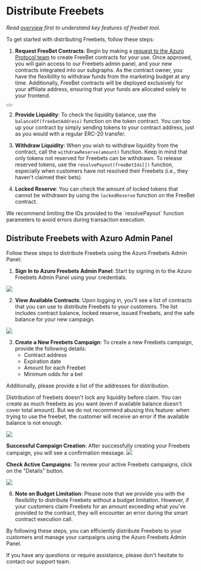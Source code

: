 
# Distribute Freebets

_Read [overview](/guides/freebets/overview) first to understand key features of freebet tool._

To get started with distributing Freebets, follow these steps:

1. **Request FreeBet Contracts**: Begin by making a [request to the Azuro Protocol team](https://azuro.typeform.com/freebetpanel) to create FreeBet
contracts for your use. Once approved, you will gain access to our Freebets admin panel, and your new contracts
integrated into our subgraphs. As the contract owner, you have the flexibility to withdraw
funds from the marketing budget at any time. Additionally, FreeBet contracts will be deployed exclusively
for your affiliate address, ensuring that your funds are allocated solely to your frontend.

<div className="px-6">
  <Button
    toTab="https://azuro.typeform.com/freebetpanel"
    title="Request contracts"
  />
</div>

2. **Provide Liquidity**: To check the liquidity balance, use the `balanceOf(freebetAddress)` function on the token
contract. You can top up your contract by simply sending tokens to your contract address, just as you would with
a regular ERC-20 transfer.

3. **Withdraw Liquidity**: When you wish to withdraw liquidity from the contract, call the `withdrawReserve(amount)`
function. Keep in mind that only tokens not reserved for Freebets can be withdrawn.
To release reserved tokens, use the `resolvePayout(freeBetIds[])` function, especially when customers have not
resolved their Freebets (i.e., they haven't claimed their bets).

4. **Locked Reserve**: You can check the amount of locked tokens that cannot be withdrawn by using the `lockedReserve`
function on the FreeBet contract.

<Callout type="info">
  We recommend limiting the IDs provided to the `resolvePayout` function parameters to avoid errors during transaction
  execution.
</Callout>

## Distribute Freebets with Azuro Admin Panel

Follow these steps to distribute Freebets using the Azuro Freebets Admin Panel:

1. **Sign In to Azuro Freebets Admin Panel**: Start by signing in to the Azuro Freebets Admin Panel using
your credentials.

<Image
  src="/images/freebets-admin/01.png"
  width={1382}
  height={1020}
/>

2. **View Available Contracts**: Upon logging in, you'll see a list of contracts that you can use to distribute
Freebets to your customers. The list includes contract balance, locked reserve, issued Freebets,
and the safe balance for your new campaign.

<Image
  src="/images/freebets-admin/02.png"
  width={2860}
  height={1662}
/>

3. **Create a New Freebets Campaign**: To create a new Freebets campaign, provide the following details:
   - Contract address
   - Expiration date
   - Amount for each Freebet
   - Minimum odds for a bet

Additionally, please provide a list of the addresses for distribution.

<Callout type="info">
  Distribution of freebets doesn't lock any liquidity before claim. You can create as much freebets as you want (even if available balance doesn't cover total amount).
  But we do not recommend abusing this feature: when trying to use the freebet, the customer will receive an error if the available balance is not enough.
</Callout>

<Image
  src="/images/freebets-admin/03.png"
  width={2024}
  height={1596}
/>

**Successful Campaign Creation**: After successfully creating your Freebets campaign,
you will see a confirmation message.
<Image
  src="/images/freebets-admin/04.png"
  width={1496}
  height={292}
/>

 **Check Active Campaigns**: To review your active Freebets campaigns, click on the "Details" button.

<Image
  src="/images/freebets-admin/05.png"
  width={2588}
  height={1304}
/>

6. **Note on Budget Limitation**: Please note that we provide you with the flexibility to distribute Freebets
without a budget limitation. However, if your customers claim Freebets for an amount exceeding what you've provided
to the contract, they will encounter an error during the smart contract execution call.

By following these steps, you can efficiently distribute Freebets to your customers and manage your campaigns
using the Azuro Freebets Admin Panel.

If you have any questions or require assistance, please don't hesitate to contact our support team.
